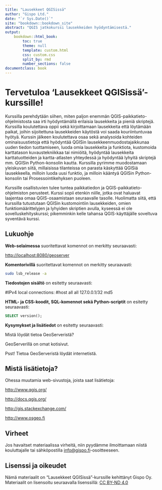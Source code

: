 ```yaml
---
title: "Lausekkeet QGISissä"
author: "Gispo Ltd."
date: "`r Sys.Date()`"
site: "bookdown::bookdown_site"
abstract: "QGIS jatkokurssi lausekkeiden hyödyntämisestä."
output:
    bookdown::html_book:
        toc: true
        theme: null
        template: custom.html
        css: custom.css
        split_by: rmd
        number_sections: false
documentclass: book
---
```


# Tervetuloa 'Lausekkeet QGISissä'- kurssille! 

Kurssilla perehdytään siihen, miten paljon enemmän QGIS-paikkatieto-ohjelmistosta saa irti hyödyntämällä erilaisia lausekkeita ja pieniä skriptejä. Kurssilla koulutettava oppii sekä kirjoittamaan lausekkeita että löytämään paikat, joihin sijoitettuna lausekkeiden käytöstä voi saada kouriintuntuvaa hyötyä. Kurssin jälkeen koulutettava osaa sekä analysoida kohteiden ominaisuustietoja että hyödyntää QGISin lausekkeenmuodostajaikkunaa uuden tiedon tuottamiseen, luoda omia lausekkeita ja funktiota, kustomoida karttatason kuvaustekniikkaa tai nimiöitä, hyödyntää lausekkeita karttatuotteiden ja kartta-atlasten yhteydessä ja hyödyntää lyhyitä skriptejä mm. QGISin Python-konsolin kautta. Kurssilla pyrimme muodostamaan yleiskuvan siitä, millaisissa tilanteissa on parasta käskyttää QGISiä lausekkeella, milloin luoda uusi funktio, ja milloin kääntyä QGISin Python-konsolin tai Prosessointikehyksen puoleen.

Kurssille osallistuvien tulee tuntea paikkatiedon ja QGIS-paikkatieto-ohjelmiston perusteet. Kurssi sopii etenkin niille, jotka ovat haluavat laajentaa omaa QGIS-osaamistaan seuraavalle tasolle. Huolimatta siitä, että kurssilla tutustutaan QGISin kustomointiin lausekkeiden, omien funktiomäärittelyjen ja lyhyiden skriptien avulla, kyseessä ei ole sovelluskehityskurssi; pikemminkin kelle tahansa QGIS-käyttäjälle soveltuva syventävä kurssi.

## Lukuohje

**Web-selaimessa** suoritettavat komennot on merkitty seuraavasti:

::: note-box
<http://localhost:8080/geoserver>
:::

**Komentorivillä** suoritettavat komennot on merkitty seuraavasti:

::: commandline-box
``` bash
sudo lsb_release -a
```
:::

**Tiedostojen sisältö** on esitetty seuraavasti:

::: file-content-box
#IPv4 local connections: #host all all 127.0.0.1/32 md5
:::

**HTML- ja CSS-koodit, SQL-komennot sekä Python-scriptit** on esitetty seuraavasti:

::: code-box
``` sql
SELECT version();
```
:::

**Kysymykset ja lisätiedot** on esitetty seuraavasti:

::: hint-box
Mistä löydät tietoa GeoServeristä?

GeoServerillä on omat kotisivut.

Psst! Tietoa GeoServeristä löydät internetistä.
:::

## Mistä lisätietoja?

Ohessa muutamia web-sivustoja, joista saat lisätietoja:

::: note-box
<http://www.qgis.org/>
:::

::: note-box
<http://docs.qgis.org/>
:::

::: note-box
<http://gis.stackexchange.com/>
:::

::: note-box
<http://www.osgeo.fi>
:::

## Virheet

Jos havaitset materiaalissa virheitä, niin pyydämme ilmoittamaan niistä kouluttajalle tai sähköpostilla [info\@gispo.fi](mailto:info@gispo.fi-osoitteeseen){.email}-osoitteeseen.

## Lisenssi ja oikeudet

Nämä materiaalit on "Lausekkeet QGISissä"-kurssille kehittänyt Gispo Oy. Materiaalit on lisensoitu seuraavalla lisenssillä: [CC BY-ND 4.0](https://creativecommons.org/licenses/by-nd/4.0/)
